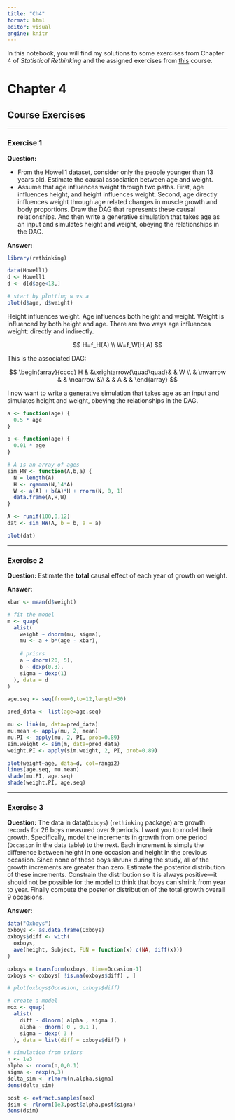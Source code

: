 ```yaml
---
title: "Ch4"
format: html
editor: visual
engine: knitr
---
```


In this notebook, you will find my solutions to some exercises from Chapter 4 of *Statistical Rethinking* and the assigned exercises from [this](https://github.com/bjbarrett/stat_rethinking_2025/tree/main) course.

# Chapter 4

## Course Exercises

------------------------------------------------------------------------

### Exercise 1

**Question:**

-   From the Howell1 dataset, consider only the people younger than 13 years old. Estimate the causal association between age and weight.
-   Assume that age influences weight through two paths. First, age influences height, and height influences weight. Second, age directly influences weight through age related changes in muscle growth and body proportions. Draw the DAG that represents these causal relationships. And then write a generative simulation that takes age as an input and simulates height and weight, obeying the relationships in the DAG.

**Answer:**

```r
library(rethinking)

data(Howell1)
d <- Howell1
d <- d[d$age<13,]

# start by plotting w vs a
plot(d$age, d$weight)
```

Height influences weight. Age influences both height and weight. Weight is influenced by both height and age. There are two ways age influences weight: directly and indirectly.

$$
H=f_H(A) \\
W=f_W(H,A)
$$

This is the associated DAG:

$$
\begin{array}{cccc}
H & &\xrightarrow{\quad\quad}& & W \\
& \nwarrow & & \nearrow &\\
& & A & &
\end{array}
$$

I now want to write a generative simulation that takes age as an input and simulates height and weight, obeying the relationships in the DAG.

```r

a <- function(age) {
  0.5 * age
}

b <- function(age) {
  0.01 * age
}

# A is an array of ages
sim_HW <- function(A,b,a) {
  N = length(A)
  H <- rgamma(N,14*A)
  W <- a(A) + b(A)*H + rnorm(N, 0, 1)
  data.frame(A,H,W)
}

A <- runif(100,0,12)
dat <- sim_HW(A, b = b, a = a)

plot(dat)
```

------------------------------------------------------------------------

### Exercise 2

**Question:** Estimate the **total** causal effect of each year of growth on weight.

**Answer:**

```r
xbar <- mean(d$weight)

# fit the model
m <- quap(
  alist(
    weight ~ dnorm(mu, sigma),
    mu <- a + b*(age - xbar),
    
    # priors
    a ~ dnorm(20, 5),
    b ~ dexp(0.3),
    sigma ~ dexp(1)
  ), data = d
)
```

```r
age.seq <- seq(from=0,to=12,length=30)

pred_data <- list(age=age.seq)

mu <- link(m, data=pred_data)
mu.mean <- apply(mu, 2, mean)
mu.PI <- apply(mu, 2, PI, prob=0.89)
sim.weight <- sim(m, data=pred_data)
weight.PI <- apply(sim.weight, 2, PI, prob=0.89)

plot(weight~age, data=d, col=rangi2)
lines(age.seq, mu.mean)
shade(mu.PI, age.seq)
shade(weight.PI, age.seq)
```

------------------------------------------------------------------------

### Exercise 3

**Question:** The data in data(`Oxboys`) (`rethinking` package) are growth records for 26 boys measured over 9 periods. I want you to model their growth. Specifically, model the increments in growth from one period (`Occasion` in the data table) to the next. Each increment is simply the difference between height in one occasion and height in the previous occasion. Since none of these boys shrunk during the study, all of the growth increments are greater than zero. Estimate the posterior distribution of these increments. Constrain the distribution so it is always positive—it should not be possible for the model to think that boys can shrink from year to year. Finally compute the posterior distribution of the total growth overall 9 occasions.

**Answer:**

```r

data("Oxboys")
oxboys <- as.data.frame(Oxboys)
oxboys$diff <- with(
  oxboys,
  ave(height, Subject, FUN = function(x) c(NA, diff(x)))
)

oxboys = transform(oxboys, time=Occasion-1)
oxboys <- oxboys[ !is.na(oxboys$diff) , ]

# plot(oxboys$Occasion, oxboys$diff)

# create a model
mox <- quap(
  alist(
    diff ~ dlnorm( alpha , sigma ),
    alpha ~ dnorm( 0 , 0.1 ),
    sigma ~ dexp( 3 )
  ), data = list(diff = oxboys$diff) )
```

```r
# simulation from priors
n <- 1e3
alpha <- rnorm(n,0,0.1)
sigma <- rexp(n,3)
delta_sim <- rlnorm(n,alpha,sigma)
dens(delta_sim)
```

```r
post <- extract.samples(mox)
dsim <- rlnorm(1e3,post$alpha,post$sigma)
dens(dsim)
```

